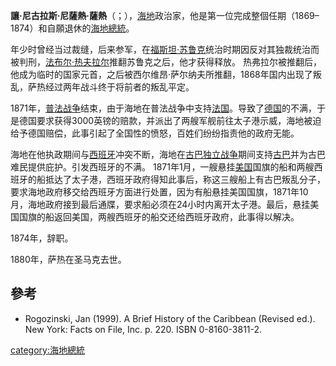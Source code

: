 {{expand|time=2015-07-24T14:38:22+00:00}}
{{refimprove|time=2015-07-24T14:38:22+00:00}}
{{Infobox Officeholder
| name                = 讓·尼古拉斯·尼薩熱·薩熱<br>Jean Nicolas Nissage Saget
| image               = Nissage Saget, president haiti.jpg
| imagesize           =
| smallimage          =
| caption             =
| order               = 
| office              =[[海地国家元首列表|第10任]][[海地總統|海地總統]]
| election            = 
| term_start          = 1869年12月27日
| term_end            = 1874年5月13日
| predecessor         = [[西爾萬·薩爾納夫|西爾萬·薩爾納夫]]
| successor           = [[海地国家元首列表|部長會議]]
| order2              = [[海地国家元首列表|海地臨時總統]]
| term_start2         = 1867年3月13日
| term_end2           = 1867年5月4日
| primeminister       =
| predecessor2        = [[法布爾·熱弗拉爾|法布爾·熱弗拉爾]]
| successor2          = [[西爾萬·薩爾納夫|西爾萬·薩爾納夫]]
| birth_date          = {{birth date|1810|9|20}}
| birth_place         = {{HTI}}[[圣马克|圣马克]]
| death_date          = {{death date and age|1880|4|7|1810|9|20}}
| death_place         = {{HTI}}[[太子港|太子港]]
| nationality         = {{HTI}}
| party               =
| spouse              = 瑪麗-路易絲·奧古斯丁·辛尼（Marie-Louise Augustin Sinni）
| relations           =
| children            =
| residence           =
| alma_mater          =
| occupation          =
| profession          = 軍隊（{{le|事業部|Division general}}）
| religion            =
| signature           =
| website             =
| footnotes           =
}}
'''讓·尼古拉斯·尼薩熱·薩熱'''（{{lang-fr|Jean Nicolas Nissage Saget}}；{{bd|1810年|9月20日|1880年|9月20日}}），[[海地|海地]]政治家，他是第一位完成整個任期（1869–1874）和自願退休的[[海地国家元首列表|海地總統]]。

年少时曾经当过裁缝，后来参军，在[[福斯坦·苏鲁克|福斯坦·苏鲁克]]统治时期因反对其独裁统治而被判刑，[[法布尔·热夫拉尔|法布尔·热夫拉尔]]推翻苏鲁克之后，他才获得释放。
热弗拉尔被推翻后，他成为临时的国家元首，之后被西尔维昂·萨尔纳夫所推翻，1868年国内出现了叛乱，萨热经过两年战斗终于将前者的叛乱平定。

1871年，[[普法战争|普法战争]]结束，由于海地在普法战争中支持[[法国|法国]]。导致了[[德国|德国]]的不满，于是德国要求获得3000英镑的赔款，并派出了两艘军舰前往太子港示威，海地被迫给予德国赔偿，此事引起了全国性的愤怒，百姓们纷纷指责他的政府无能。

海地在他执政期间与[[西班牙|西班牙]]冲突不断，海地在[[古巴独立战争|古巴独立战争]]期间支持[[古巴|古巴]]并为古巴难民提供庇护。引发西班牙的不满。
1871年1月，一艘悬挂[[美国|美国]]国旗的船和两艘西班牙的船抵达了太子港，西班牙政府得知此事后，称这三艘船上有古巴叛乱分子，要求海地政府移交给西班牙方面进行处置，因为有船悬挂美国国旗，1871年10月，海地政府接到最后通牒，要求船必须在24小时内离开太子港。最后，悬挂美国国旗的船返回美国，两艘西班牙的船交还给西班牙政府，此事得以解决。

1874年，辞职。

1880年，萨热在圣马克去世。

==參考==
*Rogozinski, Jan (1999). A Brief History of the Caribbean (Revised ed.). New York: Facts on File, Inc. p. 220. ISBN 0-8160-3811-2.

{{海地國家元首}}
{{Authority control}}

[[category:海地總統|category:海地總統]]